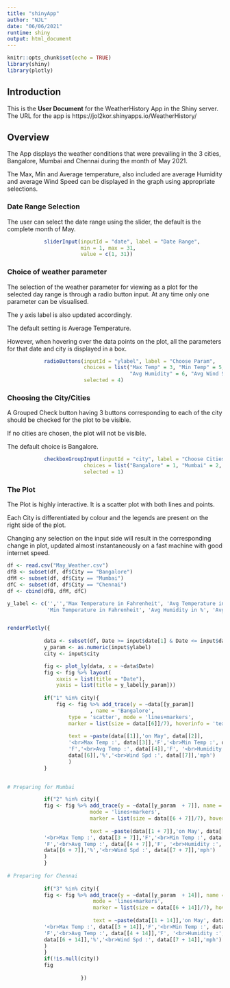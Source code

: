 ```yaml
---
title: "shinyApp"
author: "NJL"
date: "06/06/2021"
runtime: shiny
output: html_document
---
```


```r
knitr::opts_chunk$set(echo = TRUE)
library(shiny)
library(plotly)
```

## Introduction

This is the **User Document** for the WeatherHistory App in the Shiny server.
The URL for the app is https://jol2kor.shinyapps.io/WeatherHistory/

## Overview

The App displays the weather conditions that were prevailing in the 3 cities, Bangalore, Mumbai and Chennai during the month of May 2021.

The Max, Min and Average temperature, also included are average Humidity and average Wind Speed can be displayed in the graph using appropriate selections.

### Date Range Selection
The user can select the date range using the slider, the default is the complete month of May.


```r
            sliderInput(inputId = "date", label = "Date Range",
                        min = 1, max = 31,
                        value = c(1, 31))
```


### Choice of weather parameter

The selection of the weather parameter for viewing as a plot for the selected day range is through a radio button input. At any time only one parameter can be visualised.

The y axis label is also updated accordingly.

The default setting is Average Temperature.

However, when hovering over the data points on the plot, all the parameters for that date and city is displayed in a box.


```r
            radioButtons(inputId = "ylabel", label = "Choose Param",
                         choices = list("Max Temp" = 3, "Min Temp" = 5, "Avg Temp" = 4,
                                        "Avg Humidity" = 6, "Avg Wind Speed" = 7),
                         selected = 4)
```


### Choosing the City/Cities

A Grouped Check button having 3 buttons corresponding to each of the city should be checked for the plot to be visible.

If no cities are chosen, the plot will not be visible.

The default choice is Bangalore.


```r
            checkboxGroupInput(inputId = "city", label = "Choose Cities",
                         choices = list("Bangalore" = 1, "Mumbai" = 2, "Chennai" = 3),
                         selected = 1)
```


### The Plot

The Plot is highly interactive. It is a scatter plot with both lines and points.

Each City is differentiated by colour and the legends are present on the right side of the plot.

Changing any selection on the input side will result in the corresponding change in plot, updated almost instantaneously on a fast machine with good internet speed.

```r
df <- read.csv("May_Weather.csv")
dfB <- subset(df, df$City == "Bangalore")
dfM <- subset(df, df$City == "Mumbai")
dfC <- subset(df, df$City == "Chennai")
df <- cbind(dfB, dfM, dfC)

y_label <- c('','','Max Temperature in Fahrenheit', 'Avg Temperature in Fahrenheit',
             'Min Temperature in Fahrenheit', 'Avg Humidity in %', 'Avg Wind Speed in mph')


renderPlotly({
  
            data <- subset(df, Date >= input$date[1] & Date <= input$date[2])
            y_param <- as.numeric(input$ylabel)
            city <- input$city

            fig <- plot_ly(data, x = ~data$Date)
            fig <- fig %>% layout(
                xaxis = list(title = "Date"),
                yaxis = list(title = y_label[y_param]))
            
            if("1" %in% city){          
                fig <- fig %>% add_trace(y = ~data[[y_param]]
                           , name = 'Bangalore', 
                    type = 'scatter', mode = 'lines+markers',
                    marker = list(size = data[[6]]/7), hoverinfo = 'text',
                    
                    text = ~paste(data[[1]],'on May', data[[2]], 
                    '<br>Max Temp :', data[[3]],'F','<br>Min Temp :', data[[5]],
                    'F','<br>Avg Temp :', data[[4]],'F', '<br>Humidity :',
                    data[[6]],'%','<br>Wind Spd :', data[[7]],'mph')
                    )
            }

            
# Preparing for Mumbai

            if("2" %in% city){ 
            fig <- fig %>% add_trace(y = ~data[[y_param  + 7]], name = 'Mumbai', 
                           mode = 'lines+markers',
                           marker = list(size = data[[6 + 7]]/7), hoverinfo = 'text',
            
                           text = ~paste(data[[1 + 7]],'on May', data[[2 + 7]], 
            '<br>Max Temp :', data[[3 + 7]],'F','<br>Min Temp :', data[[5 + 7]],
            'F','<br>Avg Temp :', data[[4 + 7]],'F', '<br>Humidity :',
            data[[6 + 7]],'%','<br>Wind Spd :', data[[7 + 7]],'mph')
            )
            }
            
# Preparing for Chennai
            
            if("3" %in% city){ 
            fig <- fig %>% add_trace(y = ~data[[y_param  + 14]], name = 'Chennai', 
                            mode = 'lines+markers',
                            marker = list(size = data[[6 + 14]]/7), hoverinfo = 'text',
                                     
                            text = ~paste(data[[1 + 14]],'on May', data[[2 + 14]], 
            '<br>Max Temp :', data[[3 + 14]],'F','<br>Min Temp :', data[[5 + 14]],
            'F','<br>Avg Temp :', data[[4 + 14]],'F', '<br>Humidity :',
            data[[6 + 14]],'%','<br>Wind Spd :', data[[7 + 14]],'mph')
            )
            }
            if(!is.null(city))
            fig
            
                        })
```
